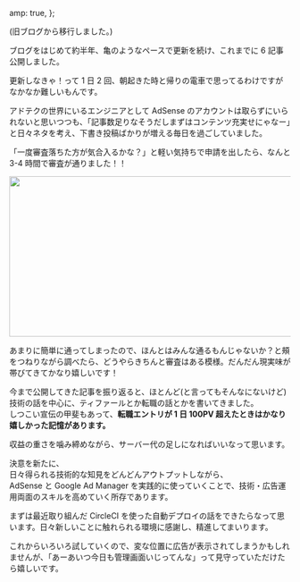 
  amp: true,
};


(旧ブログから移行しました。)

ブログをはじめて約半年、亀のようなペースで更新を続け、これまでに 6 記事公開しました。

更新しなきゃ！って 1 日 2 回、朝起きた時と帰りの電車で思ってるわけですがなかなか難しいもんです。

アドテクの世界にいるエンジニアとして AdSense のアカウントは取らずにいられないと思いつつも、「記事数足りなそうだしまずはコンテンツ充実せにゃなー」と日々ネタを考え、下書き投稿ばかりが増える毎日を過ごしていました。

「一度審査落ちた方が気合入るかな？」と軽い気持ちで申請を出したら、なんと 3-4 時間で審査が通りました！！

<Image
  src="/static/blog/pass-google-adsense/pass.png"
  width="553"
  height="287"
  alt=""
/>

あまりに簡単に通ってしまったので、ほんとはみんな通るもんじゃないか？と頰をつねりながら調べたら、どうやらきちんと審査はある模様。だんだん現実味が帯びてきてかなり嬉しいです！

今まで公開してきた記事を振り返ると、ほとんど(と言ってもそんなにないけど)技術の話を中心に、ティファールとか転職の話とかを書いてきました。  
しつこい宣伝の甲斐もあって、**転職エントリが 1 日 100PV 超えたときはかなり嬉しかった記憶があります。**

収益の重さを噛み締めながら、サーバー代の足しになればいいなって思います。

決意を新たに、  
日々得られる技術的な知見をどんどんアウトプットしながら、  
AdSense と Google Ad Manager を実践的に使っていくことで、技術・広告運用両面のスキルを高めていく所存であります。

まずは最近取り組んだ CircleCI を使った自動デプロイの話をできたらなって思います。日々新しいことに触れられる環境に感謝し、精進してまいります。

これからいろいろ試していくので、変な位置に広告が表示されてしまうかもしれませんが、「あーあいつ今日も管理画面いじってんな」って見守っていただけたら嬉しいです。
